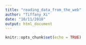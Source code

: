 ```yaml
---
title: "reading_data_from_the_web"
author: "Tiffany Xi"
date: "10/11/2018"
output: html_document
---
```


```r
knitr::opts_chunk$set(echo = TRUE)
```


